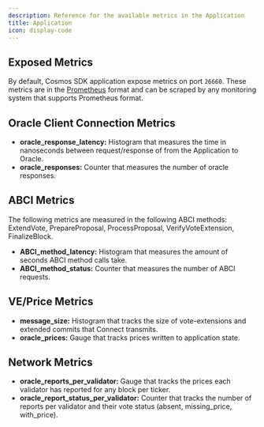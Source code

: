 ```yaml
---
description: Reference for the available metrics in the Application
title: Application
icon: display-code
---
```


## Exposed Metrics

By default, Cosmos SDK application expose metrics on port `26660`. These metrics are in the [Prometheus](https://prometheus.io/docs/introduction/overview/) format and can be scraped by any monitoring system that supports Prometheus format.

## Oracle Client Connection Metrics

- **oracle_response_latency:** Histogram that measures the time in nanoseconds between request/response of from the Application to Oracle.
- **oracle_responses:** Counter that measures the number of oracle responses.

## ABCI Metrics

The following metrics are measured in the following ABCI methods: ExtendVote, PrepareProposal, ProcessProposal, VerifyVoteExtension, FinalizeBlock.

- **ABCI_method_latency:** Histogram that measures the amount of seconds ABCI method calls take.
- **ABCI_method_status:** Counter that measures the number of ABCI requests.

## VE/Price Metrics

- **message_size:** Histogram that tracks the size of vote-extensions and extended commits that Connect transmits.
- **oracle_prices:** Gauge that tracks prices written to application state.

## Network Metrics

- **oracle_reports_per_validator:** Gauge that tracks the prices each validator has reported for any block per ticker.
- **oracle_report_status_per_validator:** Counter that tracks the number of reports per validator and their vote status (absent, missing_price, with_price).